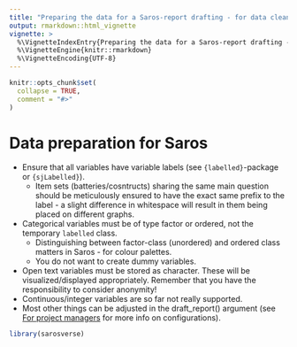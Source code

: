 ```yaml
---
title: "Preparing the data for a Saros-report drafting - for data cleaners"
output: rmarkdown::html_vignette
vignette: >
  %\VignetteIndexEntry{Preparing the data for a Saros-report drafting - for data cleaners}
  %\VignetteEngine{knitr::rmarkdown}
  %\VignetteEncoding{UTF-8}
---
```


```r
knitr::opts_chunk$set(
  collapse = TRUE,
  comment = "#>"
)
```


# Data preparation for Saros
-   Ensure that all variables have variable labels (see `{labelled}`-package or `{sjLabelled}`).
    -   Item sets (batteries/cosntructs) sharing the same main question should be meticulously ensured to have the exact same prefix to the label - a slight difference in whitespace will result in them being placed on different graphs.
-   Categorical variables must be of type factor or ordered, not the temporary `labelled` class.
    - Distinguishing between factor-class (unordered) and ordered class matters in Saros - for colour palettes.
    - You do not want to create dummy variables.
-   Open text variables must be stored as character. These will be visualized/displayed appropriately. Remember that you have the responsibility to consider anonymity!
-   Continuous/integer variables are so far not really supported.
-   Most other things can be adjusted in the draft_report() argument (see [For project managers](for_project_managers.Rmd) for more info on configurations).

```r
library(sarosverse)


```
